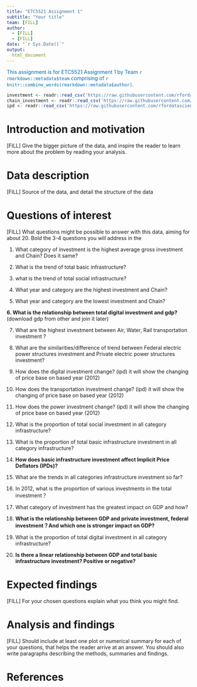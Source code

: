 ```yaml
---
title: "ETC5521 Assignment 1"
subtitle: "Your title"
team: [FILL]
author:
  - [FILL]
  - [FILL]
date: "`r Sys.Date()`"
output: 
  html_document
---
```


[This assignment is for ETC5521 Assignment 1 by Team `r rmarkdown::metadata$team` comprising of `r knitr::combine_words(rmarkdown::metadata$author)`.]{style="color:#006DAE;"}

```r
investment <- readr::read_csv('https://raw.githubusercontent.com/rfordatascience/tidytuesday/master/data/2021/2021-08-10/investment.csv')
chain_investment <- readr::read_csv('https://raw.githubusercontent.com/rfordatascience/tidytuesday/master/data/2021/2021-08-10/chain_investment.csv')
ipd <- readr::read_csv('https://raw.githubusercontent.com/rfordatascience/tidytuesday/master/data/2021/2021-08-10/ipd.csv')

```


# Introduction and motivation

[FILL] Give the bigger picture of the data, and inspire the reader to learn more about the problem by reading your analysis. 


# Data description

[FILL] Source of the data, and detail the structure of the data

# Questions of interest

[FILL] What questions might be possible to answer with this data, aiming for about 20. Bold the 3-4 questions you will address in the 

1. What category of investment is the highest average gross investment and Chain? Does it same?

2. What is the trend of total basic infrastructure?

3. what is the trend of total social infrastructure?

4. What year and category are the highest investment and Chain?

5. What year and category are the lowest investment and Chain?

**6. What is the relationship between total digital investment and gdp?** (download gdp from other and join it later)

7. What are the highest investment between Air, Water, Rail transportation investment ?

8. What are the similarities/difference of trend between Federal electric power structures investment and Private electric power structures investment?

9. How does the digital investment change? (ipd) it will show the changing of price base on based year (2012)

10. How does the transportation investment change? (ipd) it will show the changing of price base on based year (2012)

11. How does the power investment change? (ipd) it will show the changing of price base on based year (2012)

12. What is the proportion of total social investment in all category infrastructure?

13. What is the proportion of total basic infrastructure investment in all category infrastructure?

14. **How does basic infrastructure investment affect Implicit Price Deflators (IPDs)?**

15. What are the trends in all categories infrastructure investment so far?

16. In 2012, what is the proportion of various investments in the total investment？

17. What category of investment has the greatest impact on GDP and how?

18. **What is the relationship between GDP and private investment, federal investment？And which one is stronger impact on GDP?**

19. What is the proportion of total digital investment in all category infrastructure?

20. **Is there a linear relationship between GDP and total basic infrastructure investment? Positive or negative?**

# Expected findings

[FILL] For your chosen questions explain what you think you might find.

# Analysis and findings

[FILL] Should include at least one plot or numerical summary for each of your questions, that helps the reader arrive at an answer. You should also write paragraphs describing the methods, summaries and findings. 

# References

